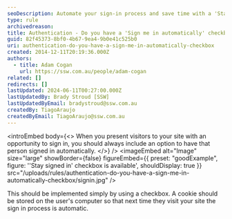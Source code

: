 ```yaml
---
seoDescription: Automate your sign-in process and save time with a 'Stay signed in' checkbox.
type: rule
archivedreason:
title: Authentication - Do you have a 'Sign me in automatically' checkbox?
guid: 82f45373-8bf0-4b67-9ea4-9b0e41c525b0
uri: authentication-do-you-have-a-sign-me-in-automatically-checkbox
created: 2014-12-11T20:19:36.000Z
authors:
  - title: Adam Cogan
    url: https://ssw.com.au/people/adam-cogan
related: []
redirects: []
lastUpdated: 2024-06-11T00:27:00.000Z
lastUpdatedBy: Brady Stroud [SSW]
lastUpdatedByEmail: bradystroud@ssw.com.au
createdBy: TiagoAraujo
createdByEmail: TiagoAraujo@ssw.com.au
---
```


<introEmbed
  body={<>
When you present visitors to your site with an opportunity to sign in, you should always include an option to have that person signed in automatically.
  </>}
/>
<imageEmbed
  alt="Image"
  size="large"
  showBorder={false}
  figureEmbed={{
    preset: "goodExample",
    figure: '\'Stay signed in\' checkbox is available',
    shouldDisplay: true
  }}
  src="/uploads/rules/authentication-do-you-have-a-sign-me-in-automatically-checkbox/signin.jpg"
/>

This should be implemented simply by using a checkbox. A cookie should be stored on the user's computer so that next time they visit your site the sign in process is automatic.
